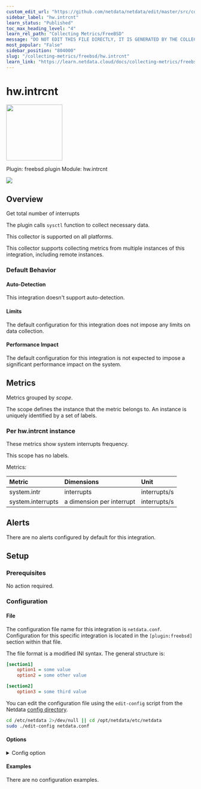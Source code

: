 ```yaml
---
custom_edit_url: "https://github.com/netdata/netdata/edit/master/src/collectors/freebsd.plugin/metadata.yaml"
sidebar_label: "hw.intrcnt"
learn_status: "Published"
toc_max_heading_level: "4"
learn_rel_path: "Collecting Metrics/FreeBSD"
message: "DO NOT EDIT THIS FILE DIRECTLY, IT IS GENERATED BY THE COLLECTOR'S metadata.yaml FILE"
most_popular: "False"
sidebar_position: "804000"
slug: "/collecting-metrics/freebsd/hw.intrcnt"
learn_link: "https://learn.netdata.cloud/docs/collecting-metrics/freebsd/hw.intrcnt"
---
```



# hw.intrcnt


<img src="https://netdata.cloud/img/freebsd.svg" width="150"/>


Plugin: freebsd.plugin
Module: hw.intrcnt

<img src="https://img.shields.io/badge/maintained%20by-Netdata-%2300ab44" />

## Overview

Get total number of interrupts

The plugin calls `sysctl` function to collect necessary data.

This collector is supported on all platforms.

This collector supports collecting metrics from multiple instances of this integration, including remote instances.


### Default Behavior

#### Auto-Detection

This integration doesn't support auto-detection.

#### Limits

The default configuration for this integration does not impose any limits on data collection.

#### Performance Impact

The default configuration for this integration is not expected to impose a significant performance impact on the system.


## Metrics

Metrics grouped by *scope*.

The scope defines the instance that the metric belongs to. An instance is uniquely identified by a set of labels.



### Per hw.intrcnt instance

These metrics show system interrupts frequency.

This scope has no labels.

Metrics:

| Metric | Dimensions | Unit |
|:------|:----------|:----|
| system.intr | interrupts | interrupts/s |
| system.interrupts | a dimension per interrupt | interrupts/s |



## Alerts

There are no alerts configured by default for this integration.


## Setup

### Prerequisites

No action required.

### Configuration

#### File

The configuration file name for this integration is `netdata.conf`.
Configuration for this specific integration is located in the `[plugin:freebsd]` section within that file.

The file format is a modified INI syntax. The general structure is:

```ini
[section1]
    option1 = some value
    option2 = some other value

[section2]
    option3 = some third value
```
You can edit the configuration file using the `edit-config` script from the
Netdata [config directory](/docs/netdata-agent/configuration#the-netdata-config-directory).

```bash
cd /etc/netdata 2>/dev/null || cd /opt/netdata/etc/netdata
sudo ./edit-config netdata.conf
```
#### Options



<details><summary>Config option</summary>

| Name | Description | Default | Required |
|:----|:-----------|:-------|:--------:|
| hw.intrcnt | Enable or disable Interrupts metric. | yes | no |

</details>

#### Examples
There are no configuration examples.


